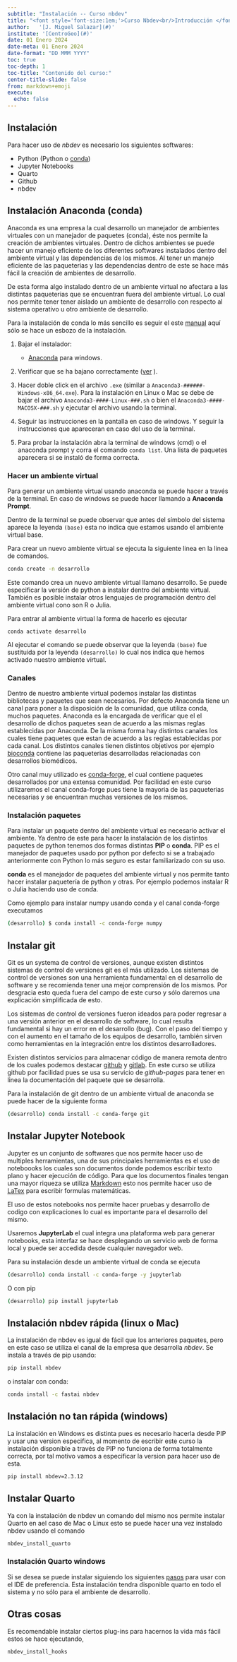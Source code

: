 ```yaml
---
subtitle: "Instalación -- Curso nbdev"
title: "<font style='font-size:1em;'>Curso Nbdev<br/>Introducción </font>"
author:   '[J. Miguel Salazar](#)'
institute: '[CentroGeo](#)'
date: 01 Enero 2024
date-meta: 01 Enero 2024
date-format: "DD MMM YYYY"
toc: true
toc-depth: 1
toc-title: "Contenido del curso:"
center-title-slide: false
from: markdown+emoji
execute:
  echo: false
---
```


## Instalación 

Para hacer uso de _nbdev_ es necesario los siguientes softwares:


* Python (Python o [conda](https://www.anaconda.com/))
* Jupyter Notebooks
* Quarto
* Github
* nbdev


## Instalación Anaconda (conda)

Anaconda es una empresa la cual desarrollo un manejador de ambientes virtuales con un manejador de paquetes (conda), éste nos permite la creación de ambientes virtuales. Dentro de  dichos ambientes se puede hacer un manejo eficiente de los diferentes softwares instalados dentro del ambiente virtual y las dependencias de los mismos. Al tener un manejo eficiente de las paqueterias y las dependencias dentro de este se hace más fácil la creación de ambientes de desarrollo. 

De esta forma algo instalado dentro de un ambiente virtual no afectara a las distintas paqueterias que se encuentran fuera del ambiente virtual. Lo cual nos permite tener tener aislado un ambiente de desarrollo con respecto al sistema operativo u otro ambiente de desarrollo. 

Para la instalación de conda lo más sencillo es seguir el este [manual](https://docs.conda.io/projects/conda/en/latest/user-guide/install/windows.html) aquí sólo se hace un esbozo de la instalación.

1. Bajar el instalador:
    * [Anaconda](https://www.anaconda.com/download/) para windows.

2. Verificar que se ha bajano correctamente ([ver](https://docs.conda.io/projects/conda/en/latest/user-guide/install/download.html#hash-verification) ).

3.  Hacer doble click en el archivo `.exe` (similar a `Anaconda3-######-Windows-x86_64.exe`). Para la instalación en Linux o Mac se debe de bajar el archivo `Anaconda3-####-Linux-###.sh` o bien el `Anaconda3-####-MACOSX-###.sh` y ejecutar el archivo  usando la terminal. 


4. Seguir las instrucciones en la pantalla en caso de windows. Y seguir la instrucciones que apareceran en caso del uso de la terminal. 

5. Para probar la instalación abra la terminal de windows (cmd) o el anaconda prompt y corra el comando `conda list`. Una lista de paquetes aparecera si se instaló de forma correcta. 


### Hacer un ambiente virtual 

Para generar un ambiente virtual usando anaconda se puede hacer a través de la terminal. En caso de windows se puede hacer llamando a **Anaconda Prompt**. 

Dentro de la terminal se puede observar que antes del símbolo del sistema aparece la leyenda `(base)` esta no indica que estamos usando el ambiente virtual base. 

Para crear un nuevo ambiente virtual se ejecuta la siguiente linea en la linea de comandos. 

```bash
conda create -n desarrollo
```
Este comando crea un nuevo ambiente virtual llamano desarrollo. Se puede especificar la versión de python a instalar dentro del ambiente virtual. También es posible instalar otros lenguajes de programación dentro del ambiente virtual cono son R o Julia. 


Para entrar al ambiente virtual la forma de hacerlo es ejecutar 
```
conda activate desarrollo
```
Al ejecutar el comando se puede observar que la leyenda `(base)` fue sustituida por la leyenda `(desarrollo)` lo cual nos indica que hemos activado nuestro ambiente virtual. 

### Canales 

Dentro de nuestro ambiente virtual podemos instalar las distintas bibliotecas y paquetes que sean necesarios. Por defecto Anaconda tiene un canal para poner a la disposición de la comunidad, que utiliza conda, muchos paquetes. Anaconda es la encargada de verificar que el el desarrollo de dichos paquetes sean de acuerdo a las mismas reglas establecidas por Anaconda. De la misma forma hay distintos canales los cuales tiene paquetes que estan de acuerdo a las reglas establecidas por cada canal. Los distintos canales tienen distintos objetivos por ejemplo [bioconda](https://bioconda.github.io/) contiene las paqueterias desarrolladas relacionadas con desarrollos biomédicos. 

Otro canal muy utilizado es [conda-forge](https://conda-forge.org/), el cual contiene paquetes desarrollados por una extensa comunidad. Por facilidad en este curso utilizaremos el canal conda-forge pues tiene la mayoria de las paqueterias necesarias y se encuentran muchas versiones de los mismos.  



### Instalación paquetes

Para instalar un paquete dentro del ambiente virtual es necesario activar el ambiente. Ya dentro de este para hacer la instalación de los distintos paquetes de python tenemos dos formas distintas **PIP** o **conda**. PIP es el manejador de paquetes usado por python por defecto si se a trabajado anteriormente con Python lo más seguro es estar familiarizado con su uso. 

**conda** es el manejador de paquetes del ambiente virtual y nos permite tanto hacer instalar paquetería de python y otras. Por ejemplo podemos instalar R o Julia haciendo uso de conda. 


Como ejemplo para instalar numpy usando conda y el canal conda-forge executamos 

```bash
(desarrollo) $ conda install -c conda-forge numpy
```




## Instalar git

Git es un systema de control de versiones, aunque existen distintos sistemas de control de versiones git es el más utilizado. Los sistemas de control de versiones son una herramienta fundamental en el desarrollo de software y se recomienda tener una mejor comprensión de los mismos. Por desgracia esto queda fuera del campo de este curso y sólo daremos una explicación simplificada de esto. 

Los sistemas de control de versiones fueron ideados para poder regresar a una versión anterior en el desarrollo de software, lo cual resulta fundamental si hay un error en el desarrollo (bug). Con el paso del tiempo y con el aumento en el tamaño de los equipos de desarrollo, también sirven como herramientas en la integración entre los distintos desarrolladores. 

Existen distintos servicios para almacenar código de manera remota dentro de los cuales podemos destacar [github](https://github.com/) y [gitlab](http://gitlab.com/). En este curso se utiliza github por facilidad pues se usa su servicio de *github-pages* para tener en linea la documentación del paquete que se desarrolla.

Para la instalación de git dentro de un ambiente virtual de anaconda se puede hacer de la siguiente forma  

```bash
(desarrollo) conda install -c conda-forge git
```



## Instalar Jupyter Notebook 

Jupyter es un conjunto de softwares que nos permite hacer uso de multiples herramientas, una de sus principales herramientas es el uso de noteboooks los cuales son documentos donde podemos escribir texto plano y hacer ejecución de código. Para que los documentos finales tengan una mayor riqueza se utiliza [Markdown](https://en.wikipedia.org/wiki/Markdown) esto nos permite hacer uso de [LaTex](https://en.wikipedia.org/wiki/LaTeX) para escribir formulas matemáticas. 

El uso de estos notebooks nos permite hacer pruebas y desarrollo de codigo con explicaciones lo cual es importante para el desarrollo del mismo. 

Usaremos **JupyterLab** el cual integra una plataforma web para generar notebooks, esta interfaz se hace desplegando un servicio web de forma local y puede ser accedida desde cualquier navegador web.  

Para su instalación desde un ambiente virtual de conda se ejecuta 

```bash
(desarrollo) conda install -c conda-forge -y jupyterlab
```
O con pip

```bash
(desarrollo) pip install jupyterlab
```






## Instalación **nbdev** rápida (linux o Mac)

La instalaciön de nbdev es igual de fácil que los anteriores paquetes, pero en este caso se utiliza el canal de la empresa que desarrolla *nbdev*. Se instala a través de pip usando:

```bash
pip install nbdev
```

o instalar con conda:

```bash
conda install -c fastai nbdev
```

## Instalación no tan rápida (windows)

La instalación en Windows es distinta pues es necesario hacerla desde PIP y usar una version especifica, al momento de escribir este curso la instalación disponible a través de PIP no funciona de forma totalmente correcta, por tal motivo vamos a especificar la version para hacer uso de esta.  

```bash
pip install nbdev=2.3.12
```


## Instalar Quarto 

Ya con la instalación de nbdev un comando del mismo nos permite instalar Quarto en ael caso de Mac o Linux esto se puede hacer una vez instalado nbdev usando el comando 

```bash
nbdev_install_quarto
```

### Instalación Quarto windows 

Si se desea se puede instalar siguiendo los siguientes [pasos](https://quarto.org/docs/get-started/) para usar con el IDE de preferencia. Esta instalación tendra disponible quarto en todo el sistema y no sólo para el ambiente de desarrollo. 



## Otras cosas 

Es recomendable instalar ciertos plug-ins para hacernos la vida más fácil estos se hace ejecutando, 

```bash
nbdev_install_hooks
```







